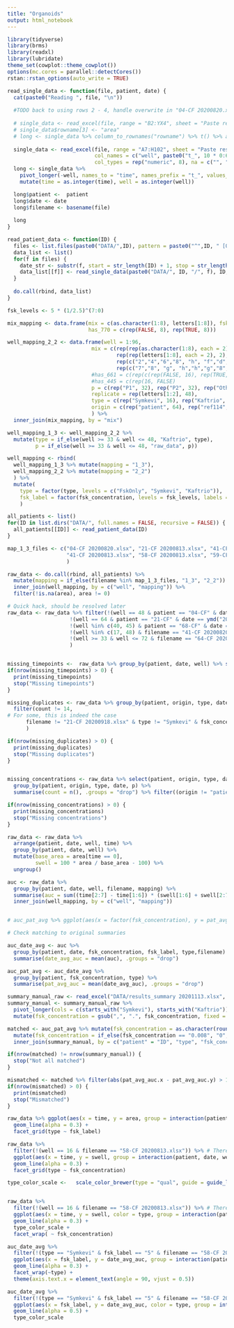---
title: "Organoids"
output: html_notebook
---

```{r setup}
library(tidyverse)
library(brms)
library(readxl)
library(lubridate)
theme_set(cowplot::theme_cowplot())
options(mc.cores = parallel::detectCores())
rstan::rstan_options(auto_write = TRUE)
```

```{r}


read_single_data <- function(file, patient, date) {
  cat(paste0("Reading ", file, "\n"))
  
  #TODO back to using rows 2 - 4, handle overwrite in "04-CF 20200820.xlsx" explicitly
  
  # single_data <- read_excel(file, range = "B2:YX4", sheet = "Paste results", col_names = c("rowname", paste0("ID",1:(96 * 7)  )))
  # single_data$rowname[3] <- "area"
  # long <- single_data %>% column_to_rownames("rowname") %>% t() %>% as.data.frame()
  
  single_data <- read_excel(file, range = "A7:H102", sheet = "Paste results", 
                            col_names = c("well", paste0("t_", 10 * 0:6)),
                            col_types = rep("numeric", 8), na = c("", "nan"))
  long <- single_data %>%
    pivot_longer(-well, names_to = "time", names_prefix = "t_", values_to = "area") %>%
    mutate(time = as.integer(time), well = as.integer(well))

  long$patient <-  patient
  long$date <- date
  long$filename <- basename(file)
  
  long
}

read_patient_data <- function(ID) {
  files <- list.files(paste0("DATA/",ID), pattern = paste0("^",ID, " [0-9]*\\.xlsx$"))
  data_list <- list()
  for(f in files) {
    date_str <- substr(f, start = str_length(ID) + 1, stop = str_length(f) - 4)
    data_list[[f]] <- read_single_data(paste0("DATA/", ID, "/", f), ID, ymd(date_str))
  }
  
  do.call(rbind, data_list)
}

fsk_levels <- 5 * (1/2.5)^(7:0)

mix_mapping <- data.frame(mix = c(as.character(1:8), letters[1:8]), fsk_concentration = rep(fsk_levels, 2),
                          has_770 = c(rep(FALSE, 8), rep(TRUE, 8)))

well_mapping_2_2 <- data.frame(well = 1:96,
                           mix = c(rep(rep(as.character(1:8), each = 2), 2),
                                   rep(rep(letters[1:8], each = 2), 2), 
                                   rep(c("2","4","6","8", "h", "f","d","b"), each = 2), 
                                   rep(c("7","8", "g", "h","h","g","8","7"), each = 2)), 
                           #has_661 = c(rep(c(rep(FALSE, 16), rep(TRUE, 16)), 2), rep(FALSE, 24), rep(TRUE, 8)),
                           #has_445 = c(rep(16, FALSE)
                           p = c(rep("P1", 32), rep("P2", 32), rep("Other", 32)),
                           replicate = rep(letters[1:2], 48),
                           type = c(rep("Symkevi", 16), rep("Kaftrio", 16), rep("Symkevi", 16), rep("Kaftrio", 16), rep("FskOnly", 16), rep("Other", 16)),
                           origin = c(rep("patient", 64), rep("ref114", 16), rep("ref117", 16))
                           ) %>% 
  inner_join(mix_mapping, by = "mix")

well_mapping_1_3 <- well_mapping_2_2 %>%
  mutate(type = if_else(well >= 33 & well <= 48, "Kaftrio", type),
         p = if_else(well >= 33 & well <= 48, "raw_data", p))

well_mapping <- rbind( 
  well_mapping_1_3 %>% mutate(mapping = "1_3"),
  well_mapping_2_2 %>% mutate(mapping = "2_2")
  ) %>% 
  mutate(
    type = factor(type, levels = c("FskOnly", "Symkevi", "Kaftrio")),
    fsk_label = factor(fsk_concentration, levels = fsk_levels, labels = as.character(round(fsk_levels, 3)))
    )

all_patients <- list()
for(ID in list.dirs("DATA/", full.names = FALSE, recursive = FALSE)) {
  all_patients[[ID]] <- read_patient_data(ID)
}

map_1_3_files <- c("04-CF 20200820.xlsx", "21-CF 20200813.xlsx", "41-CF 20200820.xlsx",
                   "41-CF 20200813.xlsx", "58-CF 20200813.xlsx", "59-CF 20200813.xlsx"
                   )

raw_data <- do.call(rbind, all_patients) %>% 
  mutate(mapping = if_else(filename %in% map_1_3_files, "1_3", "2_2")) %>%
  inner_join(well_mapping, by = c("well", "mapping")) %>%
  filter(!is.na(area), area != 0)

```

```{r}
# Quick hack, should be resolved later
raw_data <- raw_data %>% filter(!(well == 48 & patient == "04-CF" & date == ymd("20200820")),
                    !(well == 64 & patient == "21-CF" & date == ymd("20200918")),
                    !(well %in% c(40, 45) & patient == "68-CF" & date == ymd("20201021")),
                    !(well %in% c(17, 48) & filename == "41-CF 20200820.xlsx"),
                    !(well >= 33 & well <= 72 & filename == "64-CF 20201002.xlsx")
                    )


missing_timepoints <-  raw_data %>% group_by(patient, date, well) %>% summarise(count = n(), .groups = "drop") %>% filter(count != 7)
if(nrow(missing_timepoints) > 0) {
  print(missing_timepoints)
  stop("Missing timepoints")
}

missing_duplicates <- raw_data %>% group_by(patient, origin, type, date, fsk_concentration, filename) %>% summarise(count = n(), .groups = "drop") %>% 
  filter(count != 14,
# For some, this is indeed the case                                                                                                         
      filename != "21-CF 20200918.xlsx" & type != "Symkevi" & fsk_concentration != 0.02048
      )

if(nrow(missing_duplicates) > 0) {
  print(missing_duplicates)
  stop("Missing duplicates")
}


missing_concentrations <- raw_data %>% select(patient, origin, type, date, p,  fsk_concentration) %>% distinct() %>% 
  group_by(patient, origin, type, date, p) %>%
  summarise(count = n(), .groups = "drop") %>% filter((origin != "patient" & count != 4) | (origin == "patient"  & count != 8))

if(nrow(missing_concentrations) > 0) {
  print(missing_concentrations)
  stop("Missing concentrations")
}
```

```{r}
raw_data <- raw_data %>%   
  arrange(patient, date, well, time) %>%
  group_by(patient, date, well) %>%
  mutate(base_area = area[time == 0], 
         swell = 100 * area / base_area - 100) %>%
  ungroup()

auc <- raw_data %>%
  group_by(patient, date, well, filename, mapping) %>%
  summarise(auc = sum((time[2:7] - time[1:6]) * (swell[1:6] + swell[2:7]) / 2), .groups = "drop") %>%
  inner_join(well_mapping, by = c("well", "mapping"))


# auc_pat_avg %>% ggplot(aes(x = factor(fsk_concentration), y = pat_avg_auc, color = type, group = type)) + geom_line() + facet_wrap(~patient, ncol = 1) 


```

```{r}
# Check matching to original summaries

auc_date_avg <- auc %>%
  group_by(patient, date, fsk_concentration, fsk_label, type,filename) %>% 
  summarise(date_avg_auc = mean(auc), .groups = "drop")

auc_pat_avg <- auc_date_avg %>%   
  group_by(patient, fsk_concentration, type) %>% 
  summarise(pat_avg_auc = mean(date_avg_auc), .groups = "drop")

summary_manual_raw <- read_excel("DATA/results_summary 20201113.xlsx", range = "A1:K19") 
summary_manual <- summary_manual_raw %>% 
  pivot_longer(cols = c(starts_with("Symkevi"), starts_with("Kaftrio")), names_to = c("type", "fsk_concentration"), values_to = "pat_avg_auc", names_sep = " ") %>%
  mutate(fsk_concentration = gsub(",", ".", fsk_concentration, fixed = TRUE))

matched <- auc_pat_avg %>% mutate(fsk_concentration = as.character(round(fsk_concentration, 3))) %>%
  mutate(fsk_concentration = if_else(fsk_concentration == "0.008", "0", fsk_concentration)) %>%
  inner_join(summary_manual, by = c("patient" = "ID", "type", "fsk_concentration"))

if(nrow(matched) != nrow(summary_manual)) {
  stop("Not all matched")
}

mismatched <- matched %>% filter(abs(pat_avg_auc.x - pat_avg_auc.y) > 1e-5)
if(nrow(mismatched) > 0) {
  print(mismatched)
  stop("Mismatched")
}
```


```{r}
raw_data %>% ggplot(aes(x = time, y = area, group = interaction(patient, date, well))) + 
  geom_line(alpha = 0.3) +
  facet_grid(type ~ fsk_label)

raw_data %>% 
  filter(!(well == 16 & filename == "58-CF 20200813.xlsx")) %>% # There is one weird outlier that just moves everything away
  ggplot(aes(x = time, y = swell, group = interaction(patient, date, well))) + 
  geom_line(alpha = 0.3) +
  facet_grid(type ~ fsk_concentration)

type_color_scale <-   scale_color_brewer(type = "qual", guide = guide_legend(override.aes = list(alpha = 1)))


raw_data %>% 
  filter(!(well == 16 & filename == "58-CF 20200813.xlsx")) %>% # There is one weird outlier that just moves everything away
  ggplot(aes(x = time, y = swell, color = type, group = interaction(patient, date, well))) + 
  geom_line(alpha = 0.3) +
  type_color_scale +
  facet_wrap( ~ fsk_concentration)

```
```{r}
auc_date_avg %>%
  filter(!(type == "Symkevi" & fsk_label == "5" & filename == "58-CF 20200813.xlsx")) %>% # There is one weird outlier that just moves thee scale away
  ggplot(aes(x = fsk_label, y = date_avg_auc, group = interaction(patient, date))) +
  geom_line(alpha = 0.3) +
  facet_wrap(~type) + 
  theme(axis.text.x = element_text(angle = 90, vjust = 0.5))

auc_date_avg %>%
  filter(!(type == "Symkevi" & fsk_label == "5" & filename == "58-CF 20200813.xlsx")) %>% # There is one weird outlier that just moves thee scale away
  ggplot(aes(x = fsk_label, y = date_avg_auc, color = type, group = interaction(patient, date, type))) +
  geom_line(alpha = 0.5) +
  type_color_scale

```




